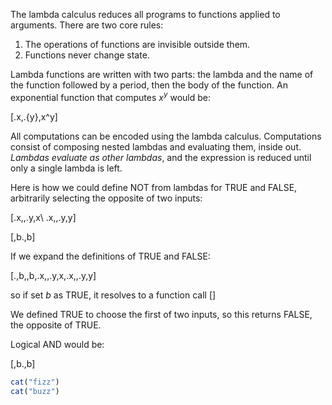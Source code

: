 The lambda calculus reduces all programs to functions applied to arguments. There are two core rules:

1. The operations of functions are invisible outside them.
2. Functions never change state.

Lambda functions are written with two parts: the lambda and the name of the function followed by a period, then the body of the function. An exponential function that computes $x^y$ would be:

\[\lambda.x,\lambda.{y}\,x^y\]

All computations can be encoded using the lambda calculus. Computations consist of composing nested lambdas and evaluating them, inside out. _Lambdas evaluate as other lambdas_, and the expression is reduced until only a single lambda is left.

Here is how we could define NOT from lambdas for TRUE and FALSE, arbitrarily selecting the opposite of two inputs:

\[\lambda.x\,,\lambda.y\,x\\
\lambda.x\,,\lambda.y\,y\]

\[\lambda\,b.\,b\text{ FALSE TRUE}\]

If we expand the definitions of TRUE and FALSE:

\[\lambda.\,b\,\,b\,\lambda.x\,,\lambda.y\,x\,\lambda.x\,,\lambda.y\,y\]

so if set $b$ as TRUE, it resolves to a function call
\[\text{TRUE(FALSE TRUE)}\]

We defined TRUE to choose the first of two inputs, so this returns FALSE, the opposite of TRUE.

Logical AND would be:

\[\lambda\,b.\,b\text{ TRUE FALSE}\]

```r
cat("fizz")
cat("buzz")
```

